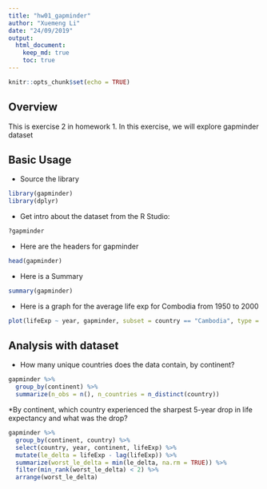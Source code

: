 ```yaml
---
title: "hw01_gapminder"
author: "Xuemeng Li"
date: "24/09/2019"
output: 
  html_document:
    keep_md: true
    toc: true
---
```


```r
knitr::opts_chunk$set(echo = TRUE)
```

## Overview

This is exercise 2 in homework 1. In this exercise, we will explore gapminder dataset

## Basic Usage

* Source the library
```r
library(gapminder)
library(dplyr)

```

* Get intro about the dataset from the R Studio: 

```r
?gapminder
```
* Here are the headers for gapminder
```r
head(gapminder)
```

* Here is a Summary 
```r
summary(gapminder)
```


* Here is a graph for the average life exp for Combodia from 1950 to 2000
```r
plot(lifeExp ~ year, gapminder, subset = country == "Cambodia", type = "b")
```

## Analysis with dataset

* How many unique countries does the data contain, by continent?
```r
gapminder %>%
  group_by(continent) %>%
  summarize(n_obs = n(), n_countries = n_distinct(country))
```


*By continent, which country experienced the sharpest 5-year drop in life expectancy and what was the drop?

```r
gapminder %>%
  group_by(continent, country) %>%
  select(country, year, continent, lifeExp) %>%
  mutate(le_delta = lifeExp - lag(lifeExp)) %>%
  summarize(worst_le_delta = min(le_delta, na.rm = TRUE)) %>%
  filter(min_rank(worst_le_delta) < 2) %>%
  arrange(worst_le_delta)

```

